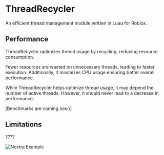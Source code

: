 
# ThreadRecycler

An efficient thread management module written in Luau for Roblox.

## Performance

ThreadRecycler optimizes thread usage by recycling, reducing resource consumption. 

Fewer resources are wasted on unnecessary threads, leading to faster execution. Additionally, it minimizes CPU usage ensuring better overall performance.

While ThreadRecycler helps optimize thread usage, it may depend the number of active threads. However, it should never lead to a decrease in performance.

[Benchmarks are coming soon]

## Limitations

????

<Bleed>![Nextra Example](/demo.png)</Bleed>
